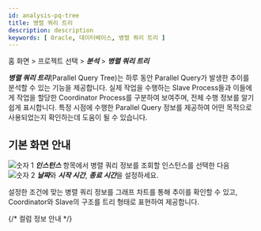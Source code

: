 ```yaml
---
id: analysis-pq-tree
title: 병렬 쿼리 트리
description: description
keywords: [ Oracle, 데이터베이스, 병렬 쿼리 트리 ]
---
```


홈 화면 > 프로젝트 선택 > ***분석*** > ***병렬 쿼리 트리***

***병렬 쿼리 트리***(Parallel Query Tree)는 하루 동안 Parallel Query가 발생한 추이를 분석할 수 있는 기능을 제공합니다. 실제 작업을 수행하는 Slave Process들과 이들에게 작업을 할당한 Coordinator Process를 구분하여 보여주며, 전체 수행 정보를 알기 쉽게 표시합니다. 특정 시점에 수행한 Parallel Query 정보를 제공하여 어떤 목적으로 사용되었는지 확인하는데 도움이 될 수 있습니다.

## 기본 화면 안내

<ImgLang img="db-pq-tree.png" desc="병렬 쿼리 트리" />

![숫자 1](/img/number-01.png) ***인스턴스*** 항목에서 병렬 쿼리 정보를 조회할 인스턴스를 선택한 다음 ![숫자 2](/img/number-02.png) ***날짜***와 ***시작 시간***, ***종료 시간***을 설정하세요.

설정한 조건에 맞는 병렬 쿼리 정보를 그래프 차트를 통해 추이를 확인할 수 있고, Coordinator와 Slave의 구조를 트리 형태로 표현하여 제공합니다.


{/* 컬럼 정보 안내 */}

<Oraclecolumn /> 